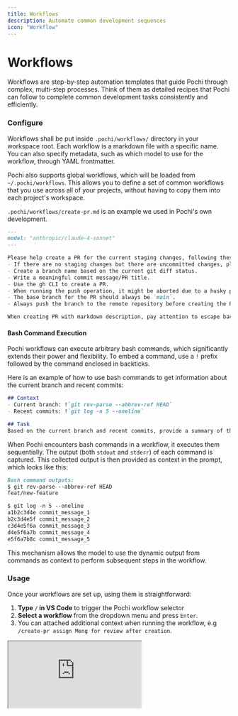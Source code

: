 ```yaml
---
title: Workflows
description: Automate common development sequences
icon: "Workflow"
---
```


# Workflows

Workflows are step-by-step automation templates that guide Pochi through complex, multi-step processes. Think of them as detailed recipes that Pochi can follow to complete common development tasks consistently and efficiently.

### Configure

Workflows shall be put inside `.pochi/workflows/` directory in your workspace root. Each workflow is a markdown file with a specific name. You can also specify metadata, such as which model to use for the workflow, through YAML frontmatter. 

Pochi also supports global workflows, which will be loaded from `~/.pochi/workflows`. This allows you to define a set of common workflows that you use across all of your projects, without having to copy them into each project's workspace. 

`.pochi/workflows/create-pr.md` is an example we used in Pochi's own development.

```markdown
---
model: "anthropic/claude-4-sonnet"
---

Please help create a PR for the current staging changes, following these guidelines:
- If there are no staging changes but there are uncommitted changes, please stage them first.
- Create a branch name based on the current git diff status.
- Write a meaningful commit message/PR title.
- Use the gh CLI to create a PR.
- When running the push operation, it might be aborted due to a husky pre-push hook. For formatting issues, amend the files and try again. For other issues, try to resolve them as much as possible.
- The base branch for the PR should always be `main`.
- Always push the branch to the remote repository before creating the PR.

When creating PR with markdown description, pay attention to escape backticks, otherwise it will be executed as command substitution in the shell.
```

#### Bash Command Execution

Pochi workflows can execute arbitrary bash commands, which significantly extends their power and flexibility. To embed a command, use a `!` prefix followed by the command enclosed in backticks.

Here is an example of how to use bash commands to get information about the current branch and recent commits:

```markdown
## Context
- Current branch: !`git rev-parse --abbrev-ref HEAD`
- Recent commits: !`git log -n 5 --oneline`

## Task
Based on the current branch and recent commits, provide a summary of the recent changes.

```

When Pochi encounters bash commands in a workflow, it executes them sequentially. The output (both `stdout` and `stderr`) of each command is captured. This collected output is then provided as context in the prompt, which looks like this:

```markdown
Bash command outputs:
$ git rev-parse --abbrev-ref HEAD
feat/new-feature

$ git log -n 5 --oneline
a1b2c3d4e commit_message_1
b2c3d4e5f commit_message_2
c3d4e5f6a commit_message_3
d4e5f6a7b commit_message_4
e5f6a7b8c commit_message_5
```

This mechanism allows the model to use the dynamic output from commands as context to perform subsequent steps in the workflow.

### Usage

Once your workflows are set up, using them is straightforward:
1. **Type `/` in VS Code** to trigger the Pochi workflow selector
2. **Select a workflow** from the dropdown menu and press `Enter`.
3. You can attached additional context when running the workflow, e.g `/create-pr assign Meng for review after creation`.

<div
  style={{
    position: "relative",
    paddingBottom: "53.7%",
    height: 0,
    overflow: "hidden",
    maxWidth: "100%",
  }}
>
  <iframe
    src="https://drive.google.com/file/d/1p9UeAfkLEOlXBABF4CGub_aqAlAnmbVe/preview"
    style={{
      position: "absolute",
      top: 0,
      left: 0,
      width: "100%",
      height: "100%",
      border: "none",
      borderRadius: "8px",
    }}
    allowFullScreen
    title="Pochi Demo - Workflows"
  />
</div>

_This video demonstrates how to use workflows in VS Code_
